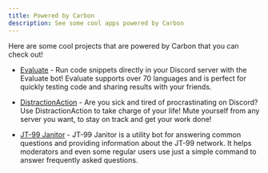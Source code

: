```yaml
---
title: Powered by Carbon
description: See some cool apps powered by Carbon
---
```


Here are some cool projects that are powered by Carbon that you can check out!

- [Evaluate](https://evaluate.run/products/discord-bot) - Run code snippets directly in your Discord server with the Evaluate bot! Evaluate supports over 70 languages and is perfect for quickly testing code and sharing results with your friends.

- [DistractionAction](https://discord.com/oauth2/authorize?client_id=1213517500516667412) - Are you sick and tired of procrastinating on Discord? Use DistractionAction to take charge of your life! Mute yourself from any server you want, to stay on track and get your work done!

- [JT-99 Janitor](https://github.com/buape/jt99-janitor) - JT-99 Janitor is a utility bot for answering common questions and providing information about the JT-99 network. It helps moderators and even some regular users use just a simple command to answer frequently asked questions.
